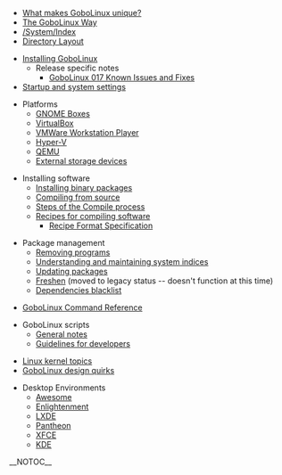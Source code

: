 * [[What makes GoboLinux unique?]]
* [[The GoboLinux Way]]
* [[/System/Index]]
* [[The GoboLinux Filesystem Hierarchy|Directory Layout]]

* [[Installing GoboLinux]]
** Release specific notes
*** [[GoboLinux 017 Known Issues and Fixes]]
* [[Configuring-the-boot-process| Startup and system settings]]

* Platforms
** [[Running under GNOME Boxes|GNOME Boxes]]
** [[Running under VirtualBox|VirtualBox]]
** [[Running under VMWare Workstation Player|VMWare Workstation Player]]
** [[Running under HyperV|Hyper-V]]
** [[Installing-GoboLinux-under-QEMU|QEMU]]
** [[Installing to external storage devices|External storage devices]]

* Installing software
** [[Using binary packages|Installing binary packages]]
** [[Compiling from source]]
** [[Steps of the Compile process]]
** [[Recipe|Recipes for compiling software]]
*** [[Recipe Format Specification]]

* Package management
** [[Removing programs]]
** [[Understanding and maintaining system indices]]
** [[Updating packages]]
** [[Freshen]] (moved to legacy status -- doesn't function at this time)
** [[Dependencies blacklist]]

* [[GoboLinux Command Reference]]

* GoboLinux scripts
** [[General notes about the scripts|General notes]]
** [[Guidelines for script authors|Guidelines for developers]]

* [[Linux kernel topics]]
* [[GoboLinux dark corners|GoboLinux design quirks]]

* Desktop Environments
** [[Awesome]]
** [[Enlightenment]]
** [[LXDE]]
** [[Pantheon]]
** [[XFCE]]
** [[KDE]]

__NOTOC__

